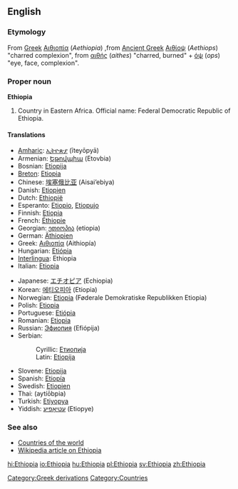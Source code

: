 ==English==
===Etymology===
From [[Greek]] [[Αιθιοπία]] (''Aethiopia'') ,from [[Ancient Greek]] [[Αιθίοψ]] (''Aethiops'') "charred complexion", from [[αιθής]] (''aithes'') "charred, burned" + [[όψ]] (''ops'') "eye, face, complexion".

{{wikipedia}}

===Proper noun===
'''Ethiopia'''
# Country in Eastern Africa. Official name: Federal Democratic Republic of Ethiopia.

====Translations====
{{top}}
*[[Amharic]]: [[ኢትዮጵያ]] (īteyōpyā)
*Armenian: [[Եթովպիա]] (Etovbia)
*Bosnian: [[Etiopija#Bosnian|Etiopija]] {{f}}
*[[Breton]]: [[Etiopia]]
*Chinese: [[埃塞俄比亚]] (Aisai’ebiya)
*Danish: [[Etiopien]]
*Dutch: [[Ethiopië]]
*Esperanto: [[Etiopio]], [[Etiopujo]]
*Finnish: [[Etiopia]]
*French: [[Éthiopie]]
*Georgian: [[ეთიოპია]] (etiopia)
*German: [[Äthiopien]] {{n}}
*Greek: [[Αιθιοπία]] (Aithiopía) {{f}}
*Hungarian: [[Etiópia]]
*[[Interlingua]]: Ethiopia
*Italian: [[Etiopia]] {{f}}
{{mid}}
*Japanese: [[エチオピア]] (Echiopia)
*Korean: [[에티오피아]] (Etiopia)
*Norwegian: [[Etiopia]] (Føderale Demokratiske Republikken Etiopia)
*Polish: [[Etiopia]] {{f}}
*Portuguese: [[Etiópia]] {{f}}
*Romanian: [[Etiopia]] {{f}}
*Russian: [[Эфиопия]] (Efiópija) {{f}}
*Serbian:
*:Cyrillic: [[Етиопија#Serbian|Етиопија]] {{f}}
*:Latin: [[Etiopija#Serbian|Etiopija]] {{f}}
*Slovene: [[Etiopija]] {{f}}
*Spanish: [[Etiopía]] {{f}}
*Swedish: [[Etiopien]]
*Thai: {{THchar|[[เอธิโอเปีย]]}} (aytíōbpia)
*Turkish: [[Etiyopya]]
*Yiddish: [[עטיאָפיע]] (Etiopye)
{{bottom}}

===See also===
*[[Countries of the world]]
*[[w:Ethiopia|Wikipedia article on Ethiopia]]
[[Category:Greek derivations]]
[[Category:Countries]]
[[hi:Ethiopia]]
[[io:Ethiopia]]
[[hu:Ethiopia]]
[[pl:Ethiopia]]
[[sv:Ethiopia]]
[[zh:Ethiopia]]